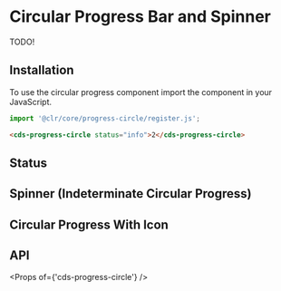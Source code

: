 
<Meta title="Components/Circular Progress/Getting Started" />

# Circular Progress Bar and Spinner

TODO!

## Installation

To use the circular progress component import the component in your JavaScript.

```typescript
import '@clr/core/progress-circle/register.js';
```

```html
<cds-progress-circle status="info">2</cds-progress-circle>
```

## Status

<Preview>
  <Story id="components-circular-progress-stories--status" />
</Preview>

## Spinner (Indeterminate Circular Progress)

<Preview>
  <Story id="components-circular-progress-stories--spinner" />
</Preview>

## Circular Progress With Icon

<Preview>
  <Story id="components-circular-progress-stories--with-icon" />
</Preview>

## API

<Props of={'cds-progress-circle'} />
